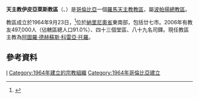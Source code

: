 {{Infobox Roman Catholic diocese
|Roman Catholic Diocese of = 天主教伊皮亞萊斯教區
|Latin name of diocese = Dioecesis Ipialensis
|image=Escudo de la Diócesis de Ipiales.svg
|caption =教區徽章
|location = [[哥倫比亞|哥倫比亞]]
|territory = 納里尼奧省東南部
|population = 497,000
|rite = 拉丁禮
|patron =
|province = 波帕揚
|established = 1964年
|cathedral= 聖伯多祿主教座堂
|co-cathedral =
|leadership = 主教
|website =
|教宗 =
|metropolitan =
|ordinary =阿圖羅·德赫蘇斯·科雷亞·托羅
|coadjutor bishop =
|emeritus =
}}

'''天主教伊皮亞萊斯教區'''（{{lang-la|Dioecesis Ipialensis}}、{{lang-es|Diócesis de Ipiales}}）是[[哥倫比亞|哥倫比亞]]一個[[羅馬天主教|羅馬天主教]][[教區|教區]]，屬[[天主教波帕揚總教區|波帕揚總教區]]。

教區成立於1964年9月23日，<ref>{{Cite web |url=http://www.vatican.va/holy_father/paul_vi/apost_constitutions/documents/hf_p-vi_apc_19640923_ipialensis_lt.html |title=升為教區的宗座憲令 |access-date=2014-04-01 |archive-date=2014-02-03 |archive-url=https://web.archive.org/web/20140203154347/http://www.vatican.va/holy_father/paul_vi/apost_constitutions/documents/hf_p-vi_apc_19640923_ipialensis_lt.html |dead-url=no }}</ref>位於[[納里尼奧省|納里尼奧省]]東南部，包括廿七市。2006年有教友497,000人（佔轄區總人口91.0%）、四十三個堂區、八十九名司鐸。現任教區主教為[[阿圖羅·德赫蘇斯·科雷亞·托羅|阿圖羅·德赫蘇斯·科雷亞·托羅]]。

==參考資料==
{{reflist}}
{{哥倫比亞天主教教區}}

{{DEFAULTSORT:Diócesis de Ipiales}}
[[Category:哥倫比亞天主教教區|I]]
[[Category:1964年建立的宗教組織|Category:1964年建立的宗教組織]]
[[Category:1964年哥倫比亞建立|Category:1964年哥倫比亞建立]]